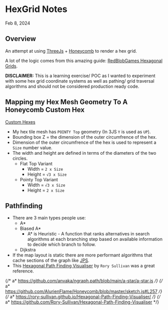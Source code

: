 
<Meta
  name="Examples/Game Dev/Hex Grid/Notes"
  title="Examples/Game Dev/Hex Grid/Notes"
/>

# HexGrid Notes

<time dateTime="2024-02-08">Feb 8, 2024</time>

## Overview

An attempt at using [ThreeJs][1] + [Honeycomb][2] to render a hex grid.

A lot of the logic comes from this amazing guide: [RedBlobGames Hexagonal Grids][3].

**DISCLAIMER:** This is a learning exercise/ POC as I wanted to experiment with some hex grid coordinate systems as well as
pathing/ grid traversal algorithms and should not be considered production ready code.

## Mapping my Hex Mesh Geometry To A Honeycomb Custom Hex

[Custom Hexes](https://abbekeultjes.nl/honeycomb/guide/custom-hexes.html#custom-hexes)

- My hex tile mesh has `POINTY Top` geometry (In 3JS `Y` is used as `UP`).
- Bounding box Z = the dimension of the outer circumfrence of the hex.
- Dimension of the outer circumfrence of the hex is used to represent a `Size` number value.
- The width and height are defined in terms of the diameters of the two circles.
  - Flat Top Variant
    - Width = `2 x Size`
    - Height = `√3 x Size`
  - Pointy Top Variant
    - Width = `√3 x Size`
    - Height = `2 x Size`

## Pathfinding

- There are 3 main types people use:
  - A\*
  - Biased A\*
    - A\* is Heuristic - A function that ranks alternatives in search algorithms at each branching step
      based on available information to decide which branch to follow.
  - Dijkstra
- If the map layout is static there are more performant algorithms that cache sections of the graph like [JPS][5].
- This [Hexagonal Path Finding Visualiser][4] by `Rory Sullivan` was a great reference.


[1]: https://threejs.org/ "ThreeJs"
[2]: https://abbekeultjes.nl/honeycomb/guide/getting-started.html "Honeycomb"
[3]: https://www.redblobgames.com/grids/hexagons/#basics "Hex Geometry"
[4]: https://rory-sullivan.github.io/Hexagonal-Path-Finding-Visualiser/ "Hexagonal Path Finding Visualiser"
[5]: http://www.gameaipro.com/GameAIPro2/GameAIPro2_Chapter14_JPS_Plus_An_Extreme_A_Star_Speed_Optimization_for_Static_Uniform_Cost_Grids.pdf "JPS+"


{/* a* https://github.com/anvaka/ngraph.path/blob/main/a-star/a-star.js */}
{/* a* https://github.com/AlurienFlame/Honeycomb/blob/master/sketch.js#L257 */}
{/* a* https://rory-sullivan.github.io/Hexagonal-Path-Finding-Visualiser/ */}
{/* a* https://github.com/Rory-Sullivan/Hexagonal-Path-Finding-Visualiser */}
